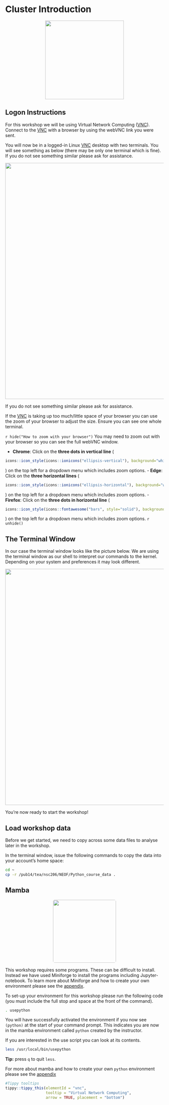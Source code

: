 # Cluster Introduction {#cluster}

<center>
![](./figures/cluster.png){width=250px}
</center>

## Logon Instructions

For this workshop we will be using Virtual Network Computing (<u id='vnc'>VNC</u>). Connect to the <u id='vnc'>VNC</u> with a browser by using the webVNC link you were sent.

You will now be in a logged-in Linux <u id='vnc'>VNC</u> desktop with two terminals. You will see something as below (there may be only one terminal which is fine). If you do not see something similar please ask for assistance.

<center>
![](./figures/logon_pic.png){width=750px}
</center>

If you do not see something similar please ask for assistance.

If the <u id='vnc'>VNC</u> is taking up too much/little space of your browser you can use the zoom of your browser to adjust the size. Ensure you can see one whole terminal.

`r hide("How to zoom with your browser")`
You may need to zoom out with your browser so you can see the full webVNC window.

- __Chrome__: Click on the __three dots in vertical line__ (
```r
icons::icon_style(icons::ionicons("ellipsis-vertical"), background="white", border="solid white")
``` 
) on the top left for a dropdown menu which includes zoom options.
- __Edge__: Click on the __three horizontal lines__ (
```r
icons::icon_style(icons::ionicons("ellipsis-horizontal"), background="white", border="solid white")
``` 
) on the top left for a dropdown menu which includes zoom options.
- __Firefox__: Click on the __three dots in horizontal line__ (
```r
icons::icon_style(icons::fontawesome("bars", style="solid"), background="white", border="solid white")
```
) on the top left for a dropdown menu which includes zoom options.
`r unhide()`

## The Terminal Window
In our case the terminal window looks like the picture below. We are using the terminal window as our shell to interpret our commands to the kernel. Depending on your system and preferences it may look different.

<center>
![](./figures/terminal_window.png){width=750px}
</center>

You're now ready to start the workshop!

## Load workshop data
Before we get started, we need to copy across some data files to analyse later in the workshop.

In the terminal window, issue the following commands to copy the data into your account's home space:

```bash
cd ~
cp -r /pub14/tea/nsc206/NEOF/Python_course_data .
```

## Mamba
<center>
![](figures/mamba_logo.png){style="width:200px; border-radius:5px"}
</center>

This workshop requires some programs. 
These can be difficult to install. 
Instead we have used Miniforge to install the programs including Jupyter-notebook. 
To learn more about Miniforge and how to create your own environment please see the [appendix](#mamba_install).

To set-up your environment for this workshop please run the following code (you must include the full stop and space at the front of the command).

```bash
. usepython
```

You will have successfully activated the environment if you now see `(python)` at the start of your command prompt. 
This indicates you are now in the mamba environment called `python` created by the instructor.

If you are interested in the use script you can look at its contents.

```bash
less /usr/local/bin/usepython
```

__Tip:__ press `q` to quit `less`.

For more about mamba and how to create your own `python` environment please see the [appendix](#mamba_install)

```r
#Tippy tooltips
tippy::tippy_this(elementId = "vnc", 
                  tooltip = "Virtual Network Computing",
                  arrow = TRUE, placement = "bottom")
```